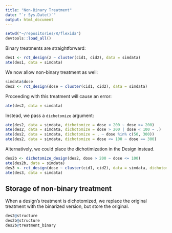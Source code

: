 ```yaml
---
title: "Non-Binary Treatment"
date: "`r Sys.Date()`"
output: html_document
---
```


```r
setwd("~/repositories/R/flexida")
devtools::load_all()
```

Binary treatments are straightforward:

```r
des1 <- rct_design(z ~ cluster(cid1, cid2), data = simdata)
ate(des1, data = simdata)
```

We now allow non-binary treatment as well:

```r
simdata$dose
des2 <- rct_design(dose ~ cluster(cid1, cid2), data = simdata)
```

Proceeding with this treatment will cause an error:

```r
ate(des2, data = simdata)
```

Instead, we pass a `dichotomize` argument:

```r
ate(des2, data = simdata, dichotomize = dose < 200 ~ dose >= 200)
ate(des2, data = simdata, dichotomize = dose > 200 | dose < 100 ~ .)
ate(des2, data = simdata, dichotomize = . ~ dose %in% c(50, 300))
ate(des2, data = simdata, dichotomize = dose <= 100 ~ dose == 300)
```

Alternatively, we could place the dichotimization in the Design instead.

```r
des2b <- dichotomize_design(des2, dose > 200 ~ dose <= 100)
ate(des2b, data = simdata)
des3 <- rct_design(dose ~ cluster(cid1, cid2), data = simdata, dichotomize = dose > 200 ~ dose <= 100)
ate(des3, data = simdata)
```
## Storage of non-binary treatment

When a design's treatment is dichotomized, we replace the original treatment
with the binarized version, but store the original.

```r
des2@structure
des2b@structure
des2b@treatment_binary
```
